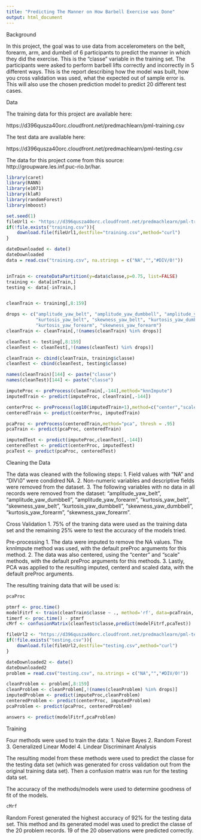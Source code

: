 ```yaml
---
title: "Predicting The Manner on How Barbell Exercise was Done"
output: html_document
---
```


Background

In this project, the goal was to use data from accelerometers on the belt, forearm, arm, and dumbell of 6 participants to predict the manner in which they did the exercise. This is the "classe" variable in the training set. The participants were asked to perform barbell lifts correctly and incorrectly in 5 different ways. This is the report describing how the model was built, how you cross validation was used, what the expected out of sample error is. This will also use the chosen prediction model to predict 20 different test cases. 


Data

The training data for this project are available here: 

https://d396qusza40orc.cloudfront.net/predmachlearn/pml-training.csv

The test data are available here: 

https://d396qusza40orc.cloudfront.net/predmachlearn/pml-testing.csv

The data for this project come from this source: http://groupware.les.inf.puc-rio.br/har.

```r
library(caret)
library(RANN)
library(e1071)
library(klaR)
library(randomForest)
library(mboost)

set.seed(1)
fileUrl1 <- "https://d396qusza40orc.cloudfront.net/predmachlearn/pml-training.csv"
if(!file.exists("training.csv")){
    download.file(fileUrl1,destfile="training.csv",method="curl")
}

dateDownloaded <- date()
dateDownloaded
data = read.csv("training.csv", na.strings = c("NA","","#DIV/0!"))


inTrain <- createDataPartition(y=data$classe,p=0.75, list=FALSE)
training <- data[inTrain,]
testing <- data[-inTrain,]


cleanTrain <- training[,8:159]

drops <- c("amplitude_yaw_belt", "amplitude_yaw_dumbbell", "amplitude_yaw_forearm",
           "kurtosis_yaw_belt", "skewness_yaw_belt", "kurtosis_yaw_dumbbell", "skewness_yaw_dumbbell", 
           "kurtosis_yaw_forearm", "skewness_yaw_forearm")
cleanTrain <- cleanTrain[,!(names(cleanTrain) %in% drops)]

cleanTest <- testing[,8:159]
cleanTest <- cleanTest[,!(names(cleanTest) %in% drops)]

cleanTrain <- cbind(cleanTrain, training$classe)
cleanTest <- cbind(cleanTest, testing$classe)

names(cleanTrain)[144] <- paste("classe")
names(cleanTest)[144] <- paste("classe")

imputeProc <- preProcess(cleanTrain[,-144],method="knnImpute")
imputedTrain <- predict(imputeProc, cleanTrain[,-144])

centerProc <- preProcess(log10(imputedTrain+1),method=c("center","scale"))
centeredTrain <- predict(centerProc, imputedTrain)

pcaProc <- preProcess(centeredTrain,method="pca", thresh = .95)
pcaTrain <- predict(pcaProc, centeredTrain)

imputedTest <- predict(imputeProc,cleanTest[,-144])
centeredTest <- predict(centerProc, imputedTest)
pcaTest <- predict(pcaProc, centeredTest)
```




Cleaning the Data


The data was cleaned with the following steps:
1. Field values with "NA" and "DIV\0" were condidred NA. 
2. Non-numeric variables and descriptive fields were removed from the dataset. 
3. The following variables with no data in all records were removed from the dataset: "amplitude_yaw_belt", "amplitude_yaw_dumbbell", "amplitude_yaw_forearm", "kurtosis_yaw_belt", "skewness_yaw_belt", "kurtosis_yaw_dumbbell", "skewness_yaw_dumbbell", "kurtosis_yaw_forearm", "skewness_yaw_forearm". 


Cross Validation 
1. 75% of the traning data were used as the training data set and the remaining 25% were to test the accuracy of the models tried. 

Pre-processing
1. The data were imputed to remove the NA values. The knnImpute method was used, with the default preProc arguments for this method. 
2. The data was also centered, using the "center" and "scale" methods, with the default preProc arguments for this methods. 
3. Lastly, PCA was applied to the resulting imputed, centerd and scaled data, with the default preProc arguments. 

The resulting training data that will be used is:

```r
pcaProc
```


```r
ptmrf <- proc.time()
modelFitrf <- train(cleanTrain$classe ~ ., method='rf', data=pcaTrain, prox = TRUE)
timerf <- proc.time() - ptmrf
cMrf <- confusionMatrix(cleanTest$classe,predict(modelFitrf,pcaTest))

fileUrl2 <- "https://d396qusza40orc.cloudfront.net/predmachlearn/pml-testing.csv"
if(!file.exists("testing.csv")){
    download.file(fileUrl2,destfile="testing.csv",method="curl")
}

dateDownloaded2 <- date()
dateDownloaded2
problem = read.csv("testing.csv", na.strings = c("NA","","#DIV/0!"))

cleanProblem <- problem[,8:159]
cleanProblem <- cleanProblem[,!(names(cleanProblem) %in% drops)]
imputedProblem <- predict(imputeProc,cleanProblem)
centeredProblem <- predict(centerProc, imputedProblem)
pcaProblem <- predict(pcaProc, centeredProblem)

answers <- predict(modelFitrf,pcaProblem)
```


Training

Four methods were used to train the data:
1. Naive Bayes
2. Random Forest
3. Generalized Linear Model
4. Lindear Discriminant Analysis

The resulting model from these methods were used to predict the classe for the testing data set (which was generated for cross validation out from the original training data set). Then a confusion matrix was run for the testing data set. 

The accuracy of the methods/models were used to determine goodness of fit of the models.

```r
cMrf
```

Random Forest generated the highest accuracy of 92% for the testing data set. This method and its generated model was used to predict the classe of the 20 problem records. 19 of the 20 observations were predicted correctly. 
